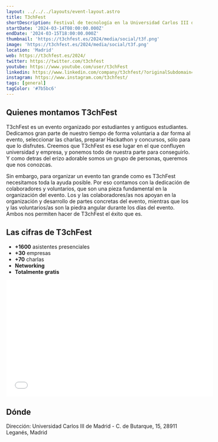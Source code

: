 ```yaml
---
layout: ../../../layouts/event-layout.astro
title: T3chFest
shortDescription: Festival de tecnología en la Universidad Carlos III de Madrid. Entrada gratuita. 14 y 15 de marzo de 2024.
startDate: '2024-03-14T08:00:00.000Z'
endDate: '2024-03-15T18:00:00.000Z'
thumbnail: 'https://t3chfest.es/2024/media/social/t3f.png'
image: 'https://t3chfest.es/2024/media/social/t3f.png'
location: 'Madrid'
web: https://t3chfest.es/2024/
twitter: https://twitter.com/t3chfest
youtube: https://www.youtube.com/user/t3chFest
linkedin: https://www.linkedin.com/company/t3chfest/?originalSubdomain=es
instagram: https://www.instagram.com/t3chfest/
tags: [general]
tagColor: '#7b5bc6'
---
```



## Quienes montamos T3chFest

T3chFest es un evento organizado por estudiantes y antiguos estudiantes. Dedicamos gran parte de nuestro tiempo de forma voluntaria a dar forma al evento, seleccionar las charlas, preparar Hackathon y concursos, sólo para que lo disfrutes. Creemos que T3chFest es ese lugar en el que confluyen universidad y empresa, y ponemos todo de nuestra parte para conseguirlo. Y como detras del erizo adorable somos un grupo de personas, queremos que nos conozcas.

Sin embargo, para organizar un evento tan grande como es T3chFest necesitamos toda la ayuda posible. Por eso contamos con la dedicación de colaboradores y voluntarios, que son una pieza fundamental en la organización del evento. Los y las colaboradores/as nos apoyan en la organización y desarrollo de partes concretas del evento, mientras que los y las voluntarios/as son la piedra angular durante los días del evento. Ambos nos permiten hacer de T3chFest el éxito que es.

## Las cifras de T3chFest

- **+1600** asistentes presenciales
- **+30** empresas
- **+70** charlas
- **Networking**
- **Totalmente gratis**

<iframe width="560" height="315" src="//www.youtube.com/embed/0p7avIVHynU?color=white&amp;modestbranding=0&amp;rel=0" frameborder="0" allowfullscreen="" data-v-5e068232=""></iframe>

## Dónde

Dirección: Universidad Carlos III de Madrid - C. de Butarque, 15, 28911 Leganés, Madrid

<GoogleMap
  src="https://www.google.com/maps/embed?pb=!1m18!1m12!1m3!1d3041.4336978431256!2d-3.7673551232337146!3d40.3327241607467!2m3!1f0!2f0!3f0!3m2!1i1024!2i768!4f13.1!3m3!1m2!1s0xd41898a529cf363%3A0xda3ac219f16e0f74!2sAuditorio%20de%20la%20UC3M!5e0!3m2!1ses!2ses!4v1702709712698!5m2!1ses!2ses"
  ariaLabel="Universidad Carlos III de Madrid - C. de Butarque, 15, 28911 Leganés, Madrid"
/>
